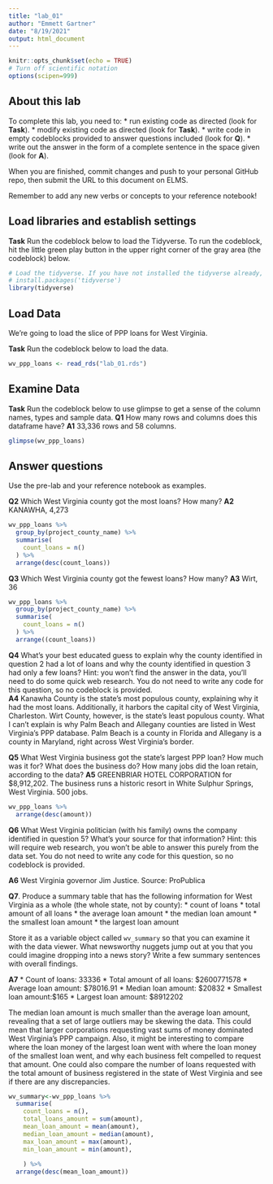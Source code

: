 ```yaml
---
title: "lab_01"
author: "Emmett Gartner"
date: "8/19/2021"
output: html_document
---
```


```r
knitr::opts_chunk$set(echo = TRUE)
# Turn off scientific notation
options(scipen=999)
```

## About this lab

To complete this lab, you need to:
* run existing code as directed (look for **Task**).
* modify existing code as directed (look for **Task**).
* write code in empty codeblocks provided to answer questions included (look for **Q**).
* write out the answer in the form of a complete sentence in the space given (look for **A**).

When you are finished, commit changes and push to your personal GitHub repo, then submit the URL to this document on ELMS.

Remember to add any new verbs or concepts to your reference notebook!

## Load libraries and establish settings

**Task** Run the codeblock below to load the Tidyverse. To run the codeblock, hit the little green play button in the upper right corner of the gray area (the codeblock) below.

```r
# Load the tidyverse. If you have not installed the tidyverse already, remove the # from the next line and run it first.  
# install.packages('tidyverse')
library(tidyverse)
```

## Load Data

We're going to load the slice of PPP loans for West Virginia.

**Task** Run the codeblock below to load the data.

```r
wv_ppp_loans <- read_rds("lab_01.rds")
```

## Examine Data

**Task** Run the codeblock below to use glimpse to get a sense of the column names, types and sample data.
**Q1** How many rows and columns does this dataframe have?
**A1** 33,336 rows and 58 columns.
```r
glimpse(wv_ppp_loans)
```

## Answer questions

Use the pre-lab and your reference notebook as examples.

**Q2** Which West Virginia county got the most loans? How many?
**A2** KANAWHA, 4,273

```r
wv_ppp_loans %>%
  group_by(project_county_name) %>%
  summarise(
    count_loans = n()
  ) %>%
  arrange(desc(count_loans))

```
**Q3** Which West Virginia county got the fewest loans? How many?
**A3** Wirt, 36

```r
wv_ppp_loans %>%
  group_by(project_county_name) %>%
  summarise(
    count_loans = n()
  ) %>%
  arrange((count_loans))

```
**Q4** What's your best educated guess to explain why the county identified in question 2 had a lot of loans and why the county identified in question 3 had only a few loans? Hint: you won't find the answer in the data, you'll need to do some quick web research. You do not need to write any code for this question, so no codeblock is provided.  
**A4** Kanawha County is the state's most populous county, explaining why it had the most loans. Additionally, it harbors the capital city of West Virginia, Charleston. Wirt County, however, is the state's least populous county. What I can't explain is why Palm Beach and Allegany counties are listed in West Virginia's PPP database. Palm Beach is a county in Florida and Allegany is a county in Maryland, right across West Virginia's border. 


**Q5** What West Virginia business got the state's largest PPP loan? How much was it for? What does the business do? How many jobs did the loan retain, according to the data?
**A5** GREENBRIAR HOTEL CORPORATION for $8,912,202. The business runs a historic resort in White Sulphur Springs, West Virginia. 500 jobs.

```r
wv_ppp_loans %>%
  arrange(desc(amount))
```

**Q6** What West Virginia politician (with his family) owns the company identified in question 5? What's your source for that information? Hint: this will require web research, you won't be able to answer this purely from the data set.  You do not need to write any code for this question, so no codeblock is provided.  

**A6** West Virginia governor Jim Justice. Source: ProPublica

**Q7**. Produce a summary table that has the following information for West Virginia as a whole (the whole state, not by county):
* count of loans
* total amount of all loans
* the average loan amount
* the median loan amount
* the smallest loan amount
* the largest loan amount

Store it as a variable object called `wv_summary` so that you can examine it with the data viewer. What newsworthy nuggets jump out at you that you could imagine dropping into a news story? Write a few summary sentences with overall findings.

**A7** 
* Count of loans: 33336
* Total amount of all loans: $2600771578
* Average loan amount: $78016.91
* Median loan amount: $20832
* Smallest loan amount:$165
* Largest loan amount: $8912202

The median loan amount is much smaller than the average loan amount, revealing that a set of large outliers may be skewing the data.  This could mean that larger corporations requesting vast sums of money dominated West Virginia's PPP campaign. Also, it might be interesting to compare where the loan money of the largest loan went with where the loan money of the smallest loan went, and why each business felt compelled to request that amount. One could also compare the number of loans requested with the total amount of business registered in the state of West Virginia and see if there are any discrepancies. 

```r
wv_summary<-wv_ppp_loans %>% 
  summarise(
    count_loans = n(),
    total_loans_amount = sum(amount),
    mean_loan_amount = mean(amount),
    median_loan_amount = median(amount),
    max_loan_amount = max(amount),
    min_loan_amount = min(amount),
    
    ) %>%
  arrange(desc(mean_loan_amount))
```
